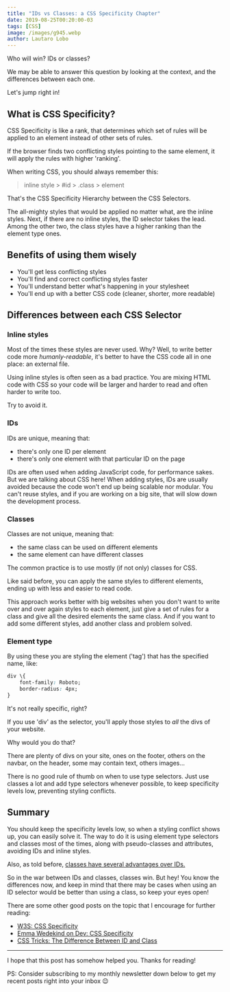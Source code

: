 ```yaml
---
title: "IDs vs Classes: a CSS Specificity Chapter"
date: 2019-08-25T00:20:00-03
tags: [CSS]
image: /images/g945.webp
author: Lautaro Lobo
---
```


Who will win? IDs or classes? 

We may be able to answer this question by looking at the context, and the differences between each one.

Let's jump right in!

## What is CSS Specificity?

CSS Specificity is like a rank, that determines which set of rules will be applied to an element instead of other sets of rules.

If the browser finds two conflicting styles pointing to the same element, it will apply the rules with higher 'ranking'.

When writing CSS, you should always remember this:

> inline style > #id > .class > element 

That's the CSS Specificity Hierarchy between the CSS Selectors. 

The all-mighty styles that would be applied no matter what, are the inline styles. Next, if there are no inline styles, the ID selector takes the lead. Among the other two, the class styles have a higher ranking than the element type ones.

## Benefits of using them wisely
* You'll get less conflicting styles
* You'll find and correct conflicting styles faster
* You'll understand better what's happening in your stylesheet
* You'll end up with a better CSS code (cleaner, shorter, more readable)

## Differences between each CSS Selector

### Inline styles

Most of the times these styles are never used. Why? Well, to write better code more _humanly-readable_, it's better to have the CSS code all in one place: an external file.

Using inline styles is often seen as a bad practice. You are mixing HTML code with CSS so your code will be larger and harder to read and often harder to write too.

Try to avoid it.

### IDs

IDs are unique, meaning that:

* there's only one ID per element
* there's only one element with that particular ID on the page

IDs are often used when adding JavaScript code, for performance sakes. But we are talking about CSS here! When adding styles, IDs are usually avoided because the code won't end up being scalable nor modular. You can't reuse styles, and if you are working on a big site, that will slow down the development process.

### Classes

Classes are not unique, meaning that:

* the same class can be used on different elements
* the same element can have different classes

The common practice is to use mostly (if not only) classes for CSS.

Like said before, you can apply the same styles to different elements, ending up with less and easier to read code. 

This approach works better with big websites when you don't want to write over and over again styles to each element, just give a set of rules for a class and give all the desired elements the same class. And if you want to add some different styles, add another class and problem solved.

### Element type

By using these you are styling the element ('tag') that has the specified name, like:

~~~css
div \{
    font-family: Roboto;
    border-radius: 4px;
}
~~~

It's not really specific, right?

If you use 'div' as the selector, you'll apply those styles to *all* the divs of your website. 

Why would you do that? 

There are plenty of divs on your site, ones on the footer, others on the navbar, on the header, some may contain text, others images...

There is no good rule of thumb on when to use type selectors. Just use classes a lot and add type selectors whenever possible, to keep specificity levels low, preventing styling conflicts.

## Summary

You should keep the specificity levels low, so when a styling conflict shows up, you can easily solve it. The way to do it is using element type selectors and classes most of the times, along with pseudo-classes and attributes, avoiding IDs and inline styles.

Also, as told before, <a href="https://dev.to/clairecodes/reasons-not-to-use-ids-in-css-4ni4" hreflang="en" rel="external">classes have several advantages over IDs.</a>

So in the war between IDs and classes, classes win. But hey! You know the differences now, and keep in mind that there may be cases when using an ID selector would be better than using a class, so keep your eyes open!

There are some other good posts on the topic that I encourage for further reading:

* <a href="https://www.w3schools.com/css/css_specificity.asp" hreflang="en" rel="external">W3S: CSS Specificity</a>
* <a href="https://dev.to/emmawedekind/css-specificity-1kca" hreflang="en" rel="external">Emma Wedekind on Dev: CSS Specificity</a>
* <a href="https://css-tricks.com/the-difference-between-id-and-class/" hreflang="en" rel="external">CSS Tricks: The Difference Between ID and Class</a> 

<hr></hr>

I hope that this post has somehow helped you. Thanks for reading!

PS: Consider subscribing to my monthly newsletter down below to get my recent posts right into your inbox 😉

<script type="application/ld+json">
\{
 "@context": "https://schema.org", 
 "@type": "BlogPosting",
 "url": "https://lautarolobo.xyz/blog/ids-vs-classes-a-css-specificity-chapter",
 "mainEntityOfPage": "https://lautarolobo.xyz/blog/ids-vs-classes-a-css-specificity-chapter",
 "headline": "IDs vs Classes: a CSS Specificity Chapter",
 "alternativeHeadline": "Which one should I use? IDs or Classes?",
 "image": "https://lautarolobo.xyz/images/g945-afa10c28.png",
 "genre": "Web Development", 
 "keywords": [
  "CSS", 
  "Web Development", 
  "Web Design", 
  "Front-End" ,
  "UX",
  "UI"
],  
 "wordcount": "778",
 "datePublished": "2019-08-25",
 "dateCreated": "2019-08-25",
 "dateModified": "2024-06-25",
 "description": "Thousands of Web Developers asked the question, which one should I use? IDs or Classes? We will answer this question by explaining what CSS Specificity is and how it's related to the correct usage of CSS selectors",
 "isFamilyFriendly": "true",
 "publisher": \{
  "@type": "Organization",
  "name": "Lautaro Jordan Lobo Ravarotto",
  "url": "https://lautarolobo.xyz",
  "logo": \{  
   "@type": "ImageObject",
   "author": "Lautaro Jordan Lobo Ravarotto",
   "url": "https://imgsafe.org/image/5709e8ceba.png"
   }
  },
 "author": \{
  "@type": "Person",
  "name": "Lautaro Jordan Lobo Ravarotto",
  "url": "https://lautarolobo.xyz",
  "email": "contact@lautarolobo.xyz",
  "birthDate": "2000-04-12",
  "gender": "male",
  "nationality": "Argentina",
  "alumniOf": \{
   "@type": "CollegeOrUniversity",
   "legalName": "National University of Córdoba",
   "sameAs": "https://en.wikipedia.org/wiki/National_University_of_C%C3%B3rdoba",
   "location": \{
    "@type": "Place",
    "sameAs": "http://unc.edu.ar",
    "name": "National University of Córdoba",
    "address": \{
      "@type": "PostalAddress",
      "streetAddress": "Av. Haya de la Torre s/n",
      "addressCountry": "Argentina",
      "addressLocality": "Córdoba",
      "postalCode": "5000" 
      }
     }
    }
   },
 "creator": \{
  "@type": "Person",
  "name": "Lautaro Jordan Lobo Ravarotto",
  "url": "https://lautarolobo.xyz",
  "email": "contact@lautarolobo.xyz",
  "birthDate": "2000-04-12",
  "gender": "male",
  "nationality": "Argentina",
  "alumniOf": \{
   "@type": "CollegeOrUniversity",
   "legalName": "National University of Córdoba",
   "sameAs": "https://en.wikipedia.org/wiki/National_University_of_C%C3%B3rdoba",
   "location": \{
    "@type": "Place",
    "sameAs": "http://unc.edu.ar",
    "name": "National University of Córdoba",
    "address": \{
      "@type": "PostalAddress",
      "streetAddress": "Av. Haya de la Torre s/n",
      "addressCountry": "Argentina",
      "addressLocality": "Córdoba",
      "postalCode": "5000" 
      }
     }
    }   
   }
  }
 }
},
</script>